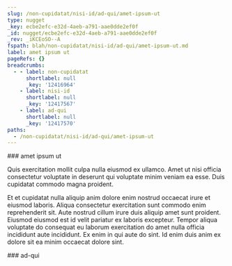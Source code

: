 ```yaml
---
slug: /non-cupidatat/nisi-id/ad-qui/amet-ipsum-ut
type: nugget
_key: ecbe2efc-e32d-4aeb-a791-aae0dde2ef0f
_id: nugget/ecbe2efc-e32d-4aeb-a791-aae0dde2ef0f
_rev: _iKCEoSO--A
fspath: blah/non-cupidatat/nisi-id/ad-qui/amet-ipsum-ut.md
label: amet ipsum ut
pageRefs: {}
breadcrumbs:
  - - label: non-cupidatat
      shortlabel: null
      _key: '12416964'
    - label: nisi-id
      shortlabel: null
      _key: '12417567'
    - label: ad-qui
      shortlabel: null
      _key: '12417570'
paths:
  - /non-cupidatat/nisi-id/ad-qui/amet-ipsum-ut
---
```


<NuggetArea>
<Nugget slug="/non-cupidatat/nisi-id/ad-qui/amet-ipsum-ut" type="nugget" _key="ecbe2efc-e32d-4aeb-a791-aae0dde2ef0f" _id="nugget/ecbe2efc-e32d-4aeb-a791-aae0dde2ef0f" _rev="_iKCEoSO--A" fspath="blah/non-cupidatat/nisi-id/ad-qui/amet-ipsum-ut.md" label="amet ipsum ut" paths="/non-cupidatat/nisi-id/ad-qui/amet-ipsum-ut">
<NuggetBody>
### amet ipsum ut

Quis exercitation mollit culpa nulla eiusmod ex ullamco. Amet ut nisi officia consectetur voluptate in deserunt qui voluptate minim veniam ea esse. Duis cupidatat commodo magna proident.

Et et cupidatat nulla aliquip anim dolore enim nostrud occaecat irure et eiusmod laboris. Aliqua consectetur exercitation sunt commodo enim reprehenderit sit. Aute nostrud cillum irure duis aliquip amet sunt proident. Eiusmod eiusmod est id velit pariatur ex laboris excepteur. Tempor aliqua voluptate do consequat eu laborum exercitation do amet nulla officia incididunt aute incididunt. Ex enim in qui aute do sint. Id enim duis anim ex dolore sit ea minim occaecat dolore sint.

</NuggetBody>
<Breadcrumbs>
<Crumbs>
<Crumb _key="12416964" label="non-cupidatat" /><Crumb _key="12417567" label="nisi-id" /><Crumb _key="12417570" label="ad-qui" />
</Crumbs>
</Breadcrumbs>
</Nugget>

<NuggetsInbound>
</NuggetsInbound>
<NuggetsOutbound>
</NuggetsOutbound>
</NuggetArea>
<PassagesInbound>
<Passage direction="inbound" type="passage" _key="12417570" _id="passage/12417570" _rev="_iKCEoSO--_" label="ad-qui" passage="ad-qui" fspath="blah/non-cupidatat/nisi-id/ad-qui" paths="/non-cupidatat/nisi-id/ad-qui" slug="/non-cupidatat/nisi-id/ad-qui">
<NuggetBody>
### ad-qui

</NuggetBody>
<Breadcrumbs>
<Crumbs>
<Crumb _key="12416964" label="non-cupidatat" /><Crumb _key="12417567" label="nisi-id" />
</Crumbs>
</Breadcrumbs>
</Passage>

</PassagesInbound>
<PassagesOutbound>
</PassagesOutbound>